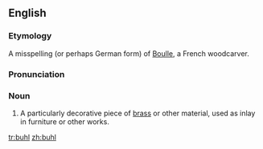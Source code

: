 ==English==
===Etymology===
A misspelling (or perhaps German form) of [[w:André Charles Boulle|Boulle]], a French woodcarver.

===Pronunciation===
{{IPA|/buːl/}}

===Noun===
{{en-noun|-}}

# A particularly decorative piece of [[brass]] or other material, used as inlay in furniture or other works.

[[tr:buhl]]
[[zh:buhl]]
